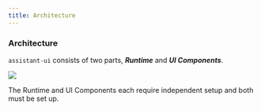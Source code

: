 ```yaml
---
title: Architecture
---
```



### Architecture

`assistant-ui` consists of two parts, **_Runtime_** and **_UI Components_**.

<Image
  src={architecture}
  height={300}
  className="mx-auto my-2 dark:hue-rotate-180 dark:invert"
/>

The Runtime and UI Components each require independent setup and both must be set up.
